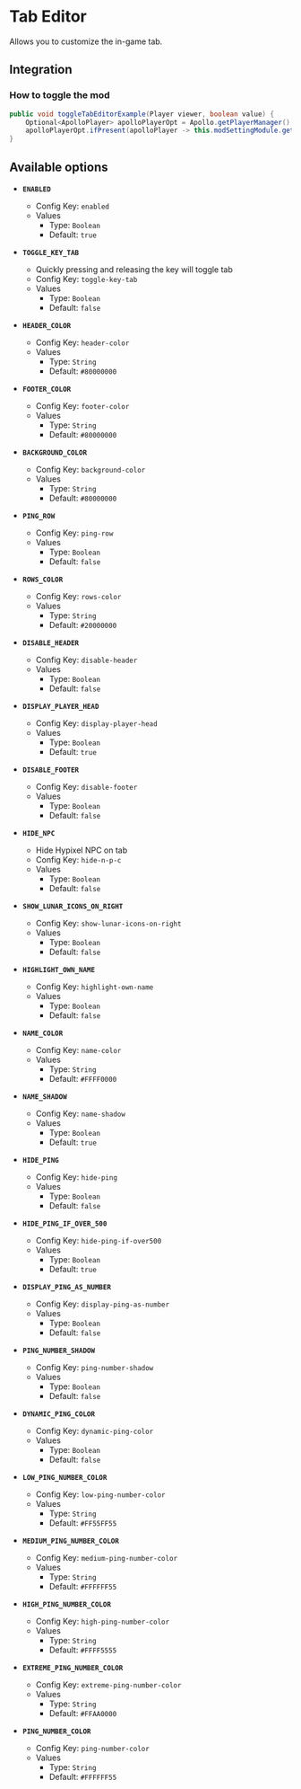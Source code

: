 # Tab Editor

Allows you to customize the in-game tab.

## Integration

### How to toggle the mod

```java
public void toggleTabEditorExample(Player viewer, boolean value) {
    Optional<ApolloPlayer> apolloPlayerOpt = Apollo.getPlayerManager().getPlayer(viewer.getUniqueId());
    apolloPlayerOpt.ifPresent(apolloPlayer -> this.modSettingModule.getOptions().set(apolloPlayer, ModTab.ENABLED, value));
}
```

## Available options

- __`ENABLED`__
    - Config Key: `enabled`
    - Values
        - Type: `Boolean`
        - Default: `true`

- __`TOGGLE_KEY_TAB`__
    - Quickly pressing and releasing the key will toggle tab
    - Config Key: `toggle-key-tab`
    - Values
        - Type: `Boolean`
        - Default: `false`

- __`HEADER_COLOR`__
    - Config Key: `header-color`
    - Values
        - Type: `String`
        - Default: `#80000000`

- __`FOOTER_COLOR`__
    - Config Key: `footer-color`
    - Values
        - Type: `String`
        - Default: `#80000000`

- __`BACKGROUND_COLOR`__
    - Config Key: `background-color`
    - Values
        - Type: `String`
        - Default: `#80000000`

- __`PING_ROW`__
    - Config Key: `ping-row`
    - Values
        - Type: `Boolean`
        - Default: `false`

- __`ROWS_COLOR`__
    - Config Key: `rows-color`
    - Values
        - Type: `String`
        - Default: `#20000000`

- __`DISABLE_HEADER`__
    - Config Key: `disable-header`
    - Values
        - Type: `Boolean`
        - Default: `false`

- __`DISPLAY_PLAYER_HEAD`__
    - Config Key: `display-player-head`
    - Values
        - Type: `Boolean`
        - Default: `true`

- __`DISABLE_FOOTER`__
    - Config Key: `disable-footer`
    - Values
        - Type: `Boolean`
        - Default: `false`

- __`HIDE_NPC`__
    - Hide Hypixel NPC on tab
    - Config Key: `hide-n-p-c`
    - Values
        - Type: `Boolean`
        - Default: `false`

- __`SHOW_LUNAR_ICONS_ON_RIGHT`__
    - Config Key: `show-lunar-icons-on-right`
    - Values
        - Type: `Boolean`
        - Default: `false`

- __`HIGHLIGHT_OWN_NAME`__
    - Config Key: `highlight-own-name`
    - Values
        - Type: `Boolean`
        - Default: `false`

- __`NAME_COLOR`__
    - Config Key: `name-color`
    - Values
        - Type: `String`
        - Default: `#FFFF0000`

- __`NAME_SHADOW`__
    - Config Key: `name-shadow`
    - Values
        - Type: `Boolean`
        - Default: `true`

- __`HIDE_PING`__
    - Config Key: `hide-ping`
    - Values
        - Type: `Boolean`
        - Default: `false`

- __`HIDE_PING_IF_OVER_500`__
    - Config Key: `hide-ping-if-over500`
    - Values
        - Type: `Boolean`
        - Default: `true`

- __`DISPLAY_PING_AS_NUMBER`__
    - Config Key: `display-ping-as-number`
    - Values
        - Type: `Boolean`
        - Default: `false`

- __`PING_NUMBER_SHADOW`__
    - Config Key: `ping-number-shadow`
    - Values
        - Type: `Boolean`
        - Default: `false`

- __`DYNAMIC_PING_COLOR`__
    - Config Key: `dynamic-ping-color`
    - Values
        - Type: `Boolean`
        - Default: `false`

- __`LOW_PING_NUMBER_COLOR`__
    - Config Key: `low-ping-number-color`
    - Values
        - Type: `String`
        - Default: `#FF55FF55`

- __`MEDIUM_PING_NUMBER_COLOR`__
    - Config Key: `medium-ping-number-color`
    - Values
        - Type: `String`
        - Default: `#FFFFFF55`

- __`HIGH_PING_NUMBER_COLOR`__
    - Config Key: `high-ping-number-color`
    - Values
        - Type: `String`
        - Default: `#FFFF5555`

- __`EXTREME_PING_NUMBER_COLOR`__
    - Config Key: `extreme-ping-number-color`
    - Values
        - Type: `String`
        - Default: `#FFAA0000`

- __`PING_NUMBER_COLOR`__
    - Config Key: `ping-number-color`
    - Values
        - Type: `String`
        - Default: `#FFFFFF55`

